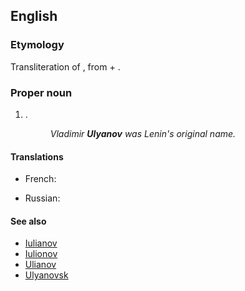 ==English==

===Etymology===
Transliteration of {{bor|en|ru|Улья́нов}}, from {{m|ru|Ульян||[[Julian]]}} + {{m|ru|-ов||genitive possessive ending}}.

===Proper noun===
{{en-proper noun}}

# {{name translit|en|ru|Улья́нов|type=surname}}.
#: ''Vladimir '''Ulyanov''' was Lenin's original name.''

====Translations====
{{trans-top|surname}}
* French: {{t+|fr|Oulianov|m}}
{{trans-mid}}
* Russian: {{t+|ru|Улья́нов|m}}
{{trans-bottom}}

====See also====
* [[Iulianov]]
* [[Iulionov]]
* [[Ulianov]]
* [[Ulyanovsk]]